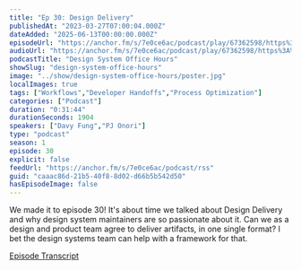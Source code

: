 ```yaml
---
title: "Ep 30: Design Delivery"
publishedAt: "2023-03-27T07:00:04.000Z"
dateAdded: "2025-06-13T00:00:00.000Z"
episodeUrl: "https://anchor.fm/s/7e0ce6ac/podcast/play/67362598/https%3A%2F%2Fd3ctxlq1ktw2nl.cloudfront.net%2Fstaging%2F2023-2-26%2Fdf9659e3-dd09-402b-4530-b5218b85991a.mp3"
audioUrl: "https://anchor.fm/s/7e0ce6ac/podcast/play/67362598/https%3A%2F%2Fd3ctxlq1ktw2nl.cloudfront.net%2Fstaging%2F2023-2-26%2Fdf9659e3-dd09-402b-4530-b5218b85991a.mp3"
podcastTitle: "Design System Office Hours"
showSlug: "design-system-office-hours"
image: "../show/design-system-office-hours/poster.jpg"
localImages: true
tags: ["Workflows","Developer Handoffs","Process Optimization"]
categories: ["Podcast"]
duration: "0:31:44"
durationSeconds: 1904
speakers: ["Davy Fung","PJ Onori"]
type: "podcast"
season: 1
episode: 30
explicit: false
feedUrl: "https://anchor.fm/s/7e0ce6ac/podcast/rss"
guid: "caaac86d-21b5-40f8-8d02-d66b5b542d50"
hasEpisodeImage: false
---
```

We made it to episode 30! It's about time we talked about Design Delivery and why design system maintainers are so passionate about it. Can we as a design and product team agree to deliver artifacts, in one single format? I bet the design systems team can help with a framework for that.

[Episode Transcript](https://docs.google.com/document/d/1eBPOj7pQJBKCsc4uWlMM1XwwfTOLiK7Av_qEbwu2F_M/edit?usp=sharing)
